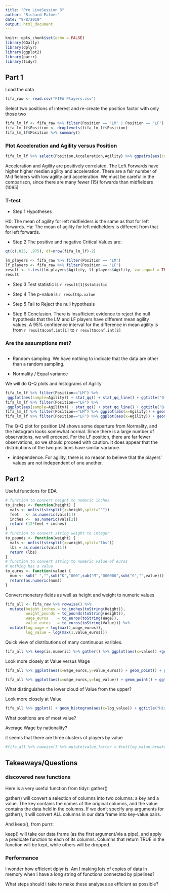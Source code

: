 ```yaml
---
title: "Pre LiveSession 3"
author: "Richard Palmer"
date: "9/8/2019"
output: html_document
---
```


```r
knitr::opts_chunk$set(echo = FALSE)
library(GGally)
library(dplyr)
library(ggplot2)
library(purrr)
library(tidyr)

```

## Part 1

Load the data 
```r
fifa_raw <- read.csv("FIFA Players.csv")
```

Select two positions of interest and re-create the position factor with only those two

```r
fifa_lm_lf <- fifa_raw %>% filter(Position == 'LM' | Position == 'LF')
fifa_lm_lf$Position <- droplevels(fifa_lm_lf$Position)
fifa_lm_lf$Position %>% summary()
```

### Plot Acceleration and Agility versus Position
```r
fifa_lm_lf %>% select(Position,Acceleration,Agility) %>% ggpairs(aes(color=Position)) + ggtitle("Plot Accleration and Agility, separated by Position (LF or LM only)")
```

Acceleration and Agility are positively correlated.  The Left Forwards have higher higher median agility and acceleration.  There are a fair number of Mid fielders with low agility and acceleration.  We must be careful in the comparison, since there are many fewer (15) forwards than midfielders (1095)

### T-test

- Step 1 Hypotheses

H0: The mean of agility for left midfielders is the same as that for left forwards.
Ha: The mean of agility for left midfielders is different from that for left forwards.

- Step 2 The positive and negative Critical Values are:

```r
qt(c(.025, .975), df=nrow(fifa_lm_lf)-2) 
```

```r
lm_players <- fifa_raw %>% filter(Position == 'LM') 
lf_players <- fifa_raw %>% filter(Position == 'LF')
result <- t.test(lm_players$Agility, lf_players$Agility, var.equal = TRUE)
result
```

- Step 3 Test statistic is `r result[1]$statistic`

- Step 4 The p-value is `r result$p.value`

- Step 5 Fail to Reject the null hypothesis

- Step 6 Conclusion.  There is insufficient evidence to reject the null hypothesis that the LM and LF players have different mean agility values. A 95% confidence interval for the difference in mean agility is from `r result$conf.int[1]` to `r result$conf.int[2]`

### Are the assumptions met?

```r
```
- Random sampling.  We have nothing to indicate that the data are other than a random sampling.

- Normality / Equal variance

We will do Q-Q plots and histograms of Agility 

```r
fifa_lm_lf %>% filter(Position=="LM") %>%
 ggplot(aes(sample=Agility)) + stat_qq() + stat_qq_line() + ggtitle("Q-Q plot of Agility for LM")
fifa_lm_lf %>% filter(Position=="LF") %>%
 ggplot(aes(sample=Agility)) + stat_qq() + stat_qq_line() + ggtitle("Q-Q plot of Agility for LF")
fifa_lm_lf %>% filter(Position=="LM") %>% ggplot(aes(x=Agility)) + geom_histogram() + ggtitle("Histogram of Agility for LM") + xlim(40,100)
fifa_lm_lf %>% filter(Position=="LF") %>% ggplot(aes(x=Agility)) + geom_histogram() + ggtitle("Histogram of Agility for LF") + xlim(40,100)

```

The Q-Q plot for position LM shows some departure from Normality, and the histogram looks somewhat  normal.  Since there is a large number of observations, we will proceed.  For the LF position, there are far fewer observations, so we should proceed with caution.  It does appear that the distributions of the two positions have similar variance.

- independence.  For agility, there is no reason to believe that the players' values are not independent of one another.

## Part 2

Useful functions for EDA
```r
# function to convert height to numeric inches
to_inches <- function(height) {
  vals <- unlist(strsplit(x=height,split="'"))
  feet   <- as.numeric(vals[1])
  inches <-  as.numeric(vals[2])
  return (12*feet + inches)
}
# function to convert string weight to integer
to_pounds <- function(weight) {
  vals <- unlist(strsplit(x=weight,split="lbs"))
  lbs = as.numeric(vals[1])
  return (lbs)
}
# function to convert string to numeric value of euros
# nothing has a value 
to_euros <- function(value) {
  num <- sub(" ","",sub("K","000",sub("M","000000",sub("€","",value))))
  return(as.numeric(num))
}
```

Convert monetary fields as well as height and weight to numeric values
```r
fifa_all <- fifa_raw %>% rowwise() %>% 
  mutate(height_inches = to_inches(toString(Height)),
         weight_pounds = to_pounds(toString(Weight)),
         wage_euros    = to_euros(toString(Wage)),
         value_euros   = to_euros(toString(Value))) %>%
  mutate(log_wage = log(max(1,wage_euros)), 
         log_value = log(max(1,value_euros)))
```

Quick view of distributions of many continuous varibles.  

```r
fifa_all %>% keep(is.numeric) %>% gather() %>% ggplot(aes(x=value)) +geom_histogram() + facet_wrap(~key,scales="free") + geom_density()

```

Look more closely at Value versus Wage
```r
fifa_all %>% ggplot(aes(x=wage_euros,y=value_euros)) + geom_point() + ggtitle('Value versus Wage - absolute')

fifa_all %>% ggplot(aes(x=wage_euros,y=log_value)) + geom_point() + ggtitle("Log Value vs Wage")
```


What distinguishes the lower cloud of Value from the upper?

Look more closely at Value
```r
fifa_all %>% ggplot() + geom_histogram(aes(x=log_value)) + ggtitle("Histogram of Log Value")
```

What positions are of most value?

Average Wage by nationality?

it seems that there are three clusters of players by value
```r
#fifa_all %>% rowwise() %>% mutate(value_factor = #cut(log_value,breaks=c(0,7.5,14,20),labels=c("low","mid","high"))) %>% #ggplot(aes(x=height_inches,y=weight_pounds)) + geom_point() + facet_wrap(value_factor) + #ggtitle("weight to height by value factor")
```


## Takeaways/Questions

### discovered new functions

Here is a very useful function from tidyr: gather()

gather() will convert a selection of columns into two columns: a key and a value. The key contains the names of the original columns, and the value contains the data held in the columns. If we don’t specify any arguments for gather(), it will convert ALL columns in our data frame into key-value pairs. 

And keep(), from purrr:

keep() will take our data frame (as the first argument/via a pipe), and apply a predicate function to each of its columns. Columns that return TRUE in the function will be kept, while others will be dropped. 

### Performance

I wonder how efficient dplyr is.  Am I making lots of copies of data in memory when I have a long string of functions connected by pipelines?

What steps should I take to make these analyses as efficient as possible?
